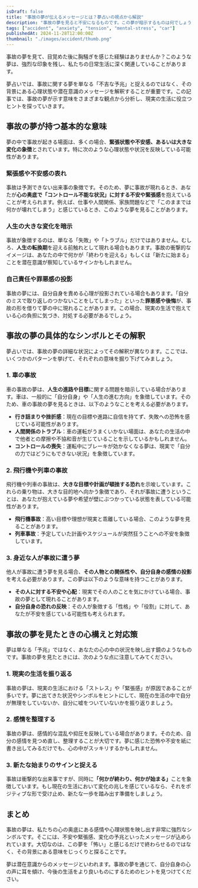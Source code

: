 ```yaml
---
isDraft: false
title: "事故の夢が伝えるメッセージとは？夢占いの視点から解説"
description: "事故の夢を見ると不安になるものです。この夢が暗示するものは何でしょうか？感情や心理状態、人生の変化に関する深い意味を夢占いの観点から紐解きます。"
tags: ["accident", "anxiety", "tension", "mental-stress", "car"]
publishedAt: 2024-11-28T12:00:00Z
thumbnail: "./images/accident/thumb.png"
---
```


事故の夢を見て、目覚めた後に胸騒ぎを感じた経験はありませんか？このような夢は、強烈な印象を残し、私たちの日常生活に深く関連していることがあります。

夢占いでは、事故に関する夢を単なる「不吉な予兆」と捉えるのではなく、その背景にある心理状態や潜在意識のメッセージを解釈することが重要です。この記事では、事故の夢が示す意味をさまざまな観点から分析し、現実の生活に役立つヒントを探っていきます。

<TableOfContents />

<AdUnit />

## 事故の夢が持つ基本的な意味

夢の中で事故が起きる場面は、多くの場合、**緊張状態や不安感、あるいは大きな変化の象徴**とされています。特に次のような心理状態や状況を反映している可能性があります。

### 緊張感や不安感の表れ

事故は予測できない出来事の象徴です。そのため、夢に事故が現れるとき、あなたが**心の奥底で「コントロール不能な状況」に対する不安や緊張感**を抱えていることが考えられます。例えば、仕事や人間関係、家族問題などで「このままでは何かが壊れてしまう」と感じているとき、このような夢を見ることがあります。

### 人生の大きな変化を暗示

事故が象徴するのは、単なる「失敗」や「トラブル」だけではありません。むしろ、**人生の転換期**を迎える前触れとして現れる場合もあります。事故の衝撃的なイメージは、あなたの中で何かが「終わりを迎える」もしくは「新たに始まる」ことを潜在意識が察知しているサインかもしれません。

### 自己責任や罪悪感の投影

事故の夢には、自分自身を責める心理が投影されている場合もあります。「自分のミスで取り返しのつかないことをしてしまった」といった**罪悪感や後悔**が、事故の形を借りて夢の中に現れることがあります。この場合、現実の生活で抱えている心の負担に気づき、対処する必要があるでしょう。

<AdUnit />

## 事故の夢の具体的なシンボルとその解釈

夢占いでは、事故の夢の詳細な状況によってその解釈が異なります。ここでは、いくつかのパターンを挙げて、それぞれの意味を掘り下げてみましょう。

### 1. 車の事故

車の事故の夢は、**人生の進路や目標**に関する問題を暗示している場合があります。車は、一般的に「自分自身」や「人生の進む方向」を象徴しています。そのため、車の事故の夢を見るときは、以下のようなことを考える必要があります。

- **行き詰まりや挫折感**：現在の目標や進路に自信を持てず、失敗への恐怖を感じている可能性があります。
- **人間関係のトラブル**：車の運転がうまくいかない場面は、あなたの生活の中で他者との摩擦や不協和音が生じていることを示しているかもしれません。
- **コントロールの喪失**：運転中にブレーキが効かなくなる夢は、現実で「自分の力ではどうにもできない状況」を象徴しています。

### 2. 飛行機や列車の事故

飛行機や列車の事故は、**大きな目標や計画が頓挫する恐れ**を示唆しています。これらの乗り物は、大きな目的地へ向かう象徴であり、それが事故に遭うということは、あなたが抱えている夢や希望が壁にぶつかっている状態を表している可能性があります。

- **飛行機事故**：高い目標や理想が現実と乖離している場合、このような夢を見ることがあります。
- **列車事故**：予定していた計画やスケジュールが突然狂うことへの不安を象徴しています。

### 3. 身近な人が事故に遭う夢

他人が事故に遭う夢を見る場合、**その人物との関係性や、自分自身の感情の投影**を考える必要があります。この夢は以下のような意味を持つことがあります。

- **その人に対する不安や心配**：現実でその人のことを気にかけている場合、事故の夢として現れることがあります。
- **自分自身の恐れの反映**：その人が象徴する「性格」や「役割」に対して、あなたが不安を感じている可能性も考えられます。

<AdUnit />

## 事故の夢を見たときの心構えと対応策

夢は単なる「予兆」ではなく、あなたの心の中の状況を映し出す鏡のようなものです。事故の夢を見たときには、次のような点に注意してみてください。

### 1. 現実の生活を振り返る

事故の夢は、現実の生活における「ストレス」や「緊張感」が原因であることが多いです。夢に出てきた状況やシンボルをヒントにして、現在の生活の中で自分が無理をしていないか、自分に嘘をついていないかを振り返りましょう。

### 2. 感情を整理する

事故の夢は、感情的な混乱や抑圧を反映している場合があります。そのため、自分の感情を見つめ直し、整理することが大切です。夢に感じた恐怖や不安を紙に書き出してみるだけでも、心の中がスッキリするかもしれません。

### 3. 新たな始まりのサインと捉える

事故は衝撃的な出来事ですが、同時に<strong>「何かが終わり、何かが始まる」</strong>ことを象徴しています。もし現在の生活において変化の兆しを感じているなら、それをポジティブな形で受け止め、新たな一歩を踏み出す準備をしましょう。

<AdUnit />

## まとめ

事故の夢は、私たちの心の奥底にある感情や心理状態を映し出す非常に強烈なシンボルです。そこには、不安や緊張感、変化の予兆といったメッセージが込められています。大切なのは、この夢を「怖い」と感じるだけで終わらせるのではなく、その背景にある意味をじっくりと探ることです。

夢は潜在意識からのメッセージといわれます。事故の夢を通じて、自分自身の心の声に耳を傾け、今後の生活をより良いものにするためのヒントを見つけてください。
